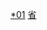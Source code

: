 {{Catnav|頁面分類|...|中国各省行政区划|陕西行政区划|陕西县级行政区}}
{{Catnav|頁面分類|...|各國行政區劃|中国行政区划|县级行政区|中国县份|中国各省县份}}

[[Category:陕西县级行政区|*01]]
[[Category:中国各省县份|省]]